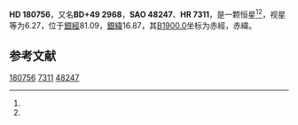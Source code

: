 {{Starbox begin
| name = HD 180756
}}
{{Starbox observe
| epoch = [[J2000.0|J2000.0]]
| constell = {{星座名待查}}<ref name=SIMBAD>{{cite web
 | url=http://simbad.u-strasbg.fr/simbad/sim-id?Ident=HR+7311
 | title=Pulsating variable Star
 | publisher=Centre de Données astronomiques de Strasbourg
 | work=SIMBAD
 | accessdate=2012-07-13
 | archive-date=2022-01-02
 | archive-url=https://web.archive.org/web/20220102042559/http://simbad.u-strasbg.fr/simbad/sim-id?Ident=HR+7311
 }}</ref><ref name=DATA>{{cite web
 | url=http://vizier.u-strasbg.fr/viz-bin/VizieR-5?-out.add=.&-source=5050&-corr=PK=HR&-out.max=9999&HR=7311
 | title=VizieR Detailed Page
 | accessdate=2012-07-13
 | archive-date=2016-03-05
 | archive-url=https://web.archive.org/web/20160305044824/http://vizier.u-strasbg.fr/viz-bin/VizieR-5?-out.add=.&-source=5050&-corr=PK=HR&-out.max=9999&HR=7311
 | dead-url=no
 }}</ref>
| 星官 = 
| ra = {{RA|19|15|19.3}}<ref name=SIMBAD /><ref name=DATA />
| dec = {{DEC|+50|4|15}}<ref name=SIMBAD /><ref name=DATA />
| appmag_v = 6.27<ref name=SIMBAD /><ref name=DATA />
}}
{{Starbox character
| class = G8III<ref name=SIMBAD /><ref name=DATA />
| b-v = <ref name=SIMBAD /><ref name=DATA />
| u-b = <ref name=SIMBAD /><ref name=DATA />
| r-i = <ref name=SIMBAD /><ref name=DATA />
| variable = 
}}
{{Starbox astrometry
| radial_v = 
| prop_mo_ra = 6
| parallax = 
| p_error = 
}}
{{Starbox catalog
| names =BD+49 2968，[[SAO星表|SAO]] 48247，[[HD星表|HD]] 180756，[[HR星表|HR]] 7311}}
{{Starbox reference |Simbad=HR+7311}}
{{Starbox end}}

'''HD 180756'''，又名'''BD+49 2968'''，'''SAO 48247'''、'''HR 7311'''，是一颗恒星<ref name=SIMBAD /><ref name=DATA />，视星等为6.27，位于[[銀道座標系|銀經]]81.09，[[銀道座標系|銀緯]]16.87，其[[B1900.0|B1900.0]]坐标为赤經{{RA|19|12|42.8}}，赤緯{{DEC|+49|16.87|39}}。

== 参考文献 ==
{{reflist}}

{{star-stub}}

[[Category:HD和HDE天體|180756]]
[[Category:HR天體|7311]]
[[Category:SAO天體|48247]]